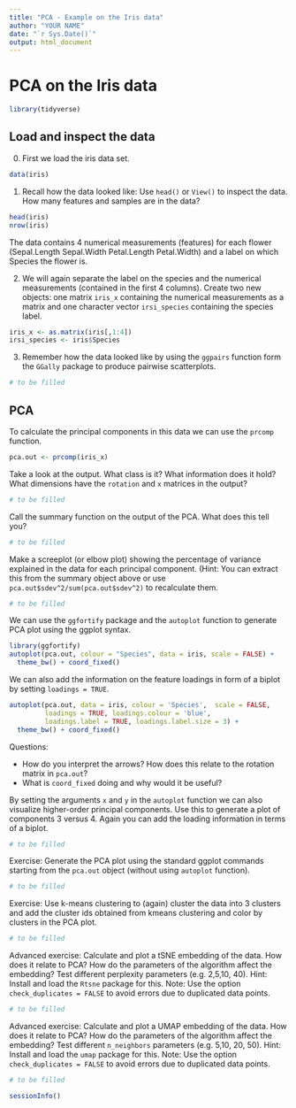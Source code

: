 ```yaml
---
title: "PCA - Example on the Iris data"
author: "YOUR NAME"
date: "`r Sys.Date()`"
output: html_document
---
```


# PCA on the Iris data

```r
library(tidyverse)
```

## Load and inspect the data
0. First we load the iris data set.
```r
data(iris)
```

1. Recall how the data looked like: Use `head()` or `View()` to inspect the data. How many features and samples are in the data?
```r
head(iris)
nrow(iris)
```
The data contains 4 numerical measurements (features) for each flower (Sepal.Length Sepal.Width Petal.Length Petal.Width) and a label on which Species the flower is.


2. We will again separate the label on the species and the numerical measurements (contained in the first 4 columns). Create two new objects: one matrix `iris_x` containing the numerical measurements as a matrix and one character vector  `irsi_species` containing the species label.
```r
iris_x <- as.matrix(iris[,1:4])
irsi_species <- iris$Species
```

3. Remember how the data looked like by using the `ggpairs` function form the `GGally` package to produce pairwise scatterplots.
```r
# to be filled
```


## PCA
To calculate the principal components in this data we can use the `prcomp` function. 
```r
pca.out <- prcomp(iris_x)
```

Take a look at the output. What class is it? What information does it hold? What dimensions have the `rotation` and `x` matrices in the output?
```r
# to be filled
```

Call the summary function on the output of the PCA. What does this tell you?
```r
# to be filled
```

Make a screeplot (or elbow plot) showing the percentage of variance explained in the data for each principal component. (Hint: You can extract this from the summary object above or use `pca.out$sdev^2/sum(pca.out$sdev^2)` to recalculate them.
```r
# to be filled
```


We can use the `ggfortify` package and the `autoplot` function to generate PCA plot using the ggplot syntax.
```r
library(ggfortify)
autoplot(pca.out, colour = "Species", data = iris, scale = FALSE) +
  theme_bw() + coord_fixed()
```

We can also add the information on the feature loadings in form of a biplot by setting `loadings = TRUE`.
```r
autoplot(pca.out, data = iris, colour = 'Species',  scale = FALSE,
         loadings = TRUE, loadings.colour = 'blue',
         loadings.label = TRUE, loadings.label.size = 3) +
  theme_bw() + coord_fixed()
```
Questions:

- How do you interpret the arrows? How does this relate to the rotation matrix in `pca.out`?
- What is `coord_fixed` doing and why would it be useful?

By setting the arguments `x` and `y` in the `autoplot` function we can also visualize higher-order principal components. Use this to generate a plot of components 3 versus 4. Again you can add the loading information in terms of a biplot.
```r
# to be filled
```


Exercise: Generate the PCA plot using the standard ggplot commands starting from the `pca.out` object (without using `autoplot` function).
```r
# to be filled
```

Exercise: Use k-means clustering to (again) cluster the data into 3 clusters and add the cluster ids obtained from kmeans clustering and color by clusters in the PCA plot.
```r
# to be filled
```


Advanced exercise: Calculate and plot a tSNE embedding of the data. How does it relate to PCA? How do the parameters of the algorithm affect the embedding? Test different perplexity parameters (e.g. 2,5,10, 40). Hint: Install and load the `Rtsne` package for this. Note: Use the option `check_duplicates = FALSE` to avoid errors due to duplicated data points.
```r
# to be filled
```

Advanced exercise: Calculate and plot a UMAP embedding of the data. How does it relate to PCA? How do the parameters of the algorithm affect the embedding? Test different `n_neighbors` parameters (e.g. 5,10, 20, 50). Hint: Install and load the `umap` package for this. Note: Use the option `check_duplicates = FALSE` to avoid errors due to duplicated data points.
```r
# to be filled
```

```r
sessionInfo()
```

